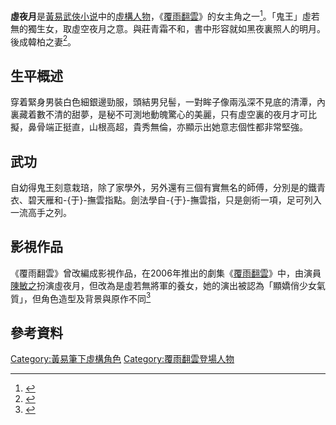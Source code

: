 {{Notability Unreferenced |time=2022-03-15T14:34:10+00:00}}
{{黃易人物
|稱呼 = 月兒
|姓名 = 虛夜月
|綽號 = 
|小說 = [[覆雨翻雲|覆雨翻雲]]
|門派 = 
|頭銜 = 
|師父 = 鐵青衣<br/>碧天雁<br/>-{于}-撫雲
|家庭 = 父：虛若無
|心法 = 鬼王府武功
|輕功 = 
|武功 = 鬼王鞭法<br/>雪悔劍譜
|兵器 = 
}}
'''虛夜月'''是[[黃易_(香港)|黃易]][[武俠小说|武俠小说]]中的[[覆雨翻雲角色列表|虛構人物]]，《[[覆雨翻雲|覆雨翻雲]]》的女主角之一<ref>{{cite book|title=玄天在上 新世紀大眾小說研究論集|url=http://books.google.com/books?id=cqsoDwAAQBAJ&pg=PA33|date=2017年5月31日|publisher=元智大學中國語文學系|isbn=978-986-6594-33-5|pages=33–35}}</ref>。「鬼王」虛若無的獨生女，取虛空夜月之意。與莊青霜不和，書中形容就如黑夜裏照人的明月。後成韓柏之妻<ref>{{cite web |title=黃易「異俠系列」小說研究 |url=http://ir.lib.pccu.edu.tw/handle/987654321/23112 |accessdate=2022-03-15 |language=zh-TW |date=2011}}</ref>。

== 生平概述 ==
穿着緊身男裝白色細銀邊勁服，頭結男兒髻，一對眸子像兩泓深不見底的清潭，內裏藏着數不清的甜夢，是秘不可測地動魄驚心的美麗，只有虛空裏的夜月才可比擬，鼻骨端正挺直，山根高超，貴秀無倫，亦顯示出她意志個性都非常堅強。

==武功==
自幼得鬼王刻意栽琣，除了家學外，另外還有三個有實無名的師傅，分別是的鐵青衣、碧天雁和-{于}-撫雲指點。劍法學自-{于}-撫雲指，只是劍術一項，足可列入一流高手之列。

==影視作品==
《覆雨翻雲》曾改編成影視作品，在2006年推出的劇集《[[覆雨翻雲_(電視劇)|覆雨翻雲]]》中，由演員[[陳敏之|陳敏之]]扮演虛夜月，但改為是虛若無將軍的養女，她的演出被認為「顯嬌俏少女氣質」，但角色造型及背景與原作不同<ref>{{cite web |title=被大将军收养的古装女子，陈敏之娇俏、张娜拉清丽、曹颖气质出尘_扮相 |url=https://www.sohu.com/a/342639541_120046833 |website=搜狐 |accessdate=2020-10-04 |date=2019-09-22 |archive-date=2020-10-09 |archive-url=https://web.archive.org/web/20201009123333/https://www.sohu.com/a/342639541_120046833 |dead-url=no }}</ref>

== 參考資料 ==
{{reflist}}

{{黃易作品}}
[[Category:黃易筆下虛構角色|Category:黃易筆下虛構角色]]
[[Category:覆雨翻雲登場人物|Category:覆雨翻雲登場人物]]